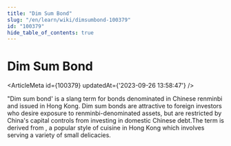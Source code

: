 ```yaml
---
title: "Dim Sum Bond"
slug: "/en/learn/wiki/dimsumbond-100379"
id: "100379"
hide_table_of_contents: true
---
```



# Dim Sum Bond

<ArticleMeta id={100379} updatedAt={'2023-09-26 13:58:47'} />
<div className='border-solid border-b border-t-0 my-4 border-[var(--ifm-color-gray-300)]' />

"Dim sum bond' is a slang term for bonds denominated in Chinese renminbi and issued in Hong Kong. Dim sum bonds are attractive to foreign investors who desire exposure to renminbi-denominated assets, but are restricted by China's capital controls from investing in domestic Chinese debt.The term is derived from , a popular style of cuisine in Hong Kong which involves serving a variety of small delicacies.
